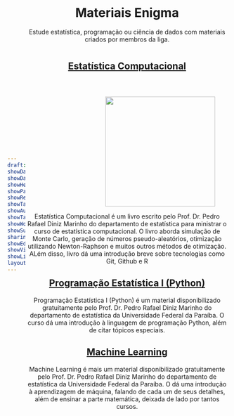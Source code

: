 ```yaml
---
draft: false
showDate : false
showDateUpdated: false
showHeadingAnchors: false
showPagination: false
showReadingTime: false
showTableOfContents: true
showAuthor: false
showTaxonomies: false
showWordCount: false
showSummary: false
sharingLinks: false
showEdit: false
showViews: false
showLikes: false
layoutBackgroundHeaderSpace: false
---
```


```{=HTML}
<style>

    body {
        display: flex;
        align-items: center;
    }

    img {
        margin-left: 150px;
        margin-top: 40px;
    }

    .description {
        margin-bottom: 25px;
    }

    .special {
      margin-top: 60px;
    }

</style>

<header id="title-block-header" class="quarto-title-block default">
<div class="quarto-title">
<h1 class="title">Materiais Enigma</h1>
</div>

<div>
  <div class="description">
    Estude estatística, programação ou ciência de dados com materiais criados por membros da liga.
  </div>
</div>

<!-- <main>
</main> -->
```

#

```{=HTML}
<a href="https://prdm0.github.io/aulas_computacional/index.html" style="#a78bfa"><h2>Estatística Computacional</h2></a>
```

![](https://prdm0.github.io/aulas_computacional/images/logo_livro.png){width=250}

Estatística Computacional é um livro escrito pelo Prof. Dr. Pedro Rafael Diniz Marinho do departamento de estatística para ministrar o curso de estatística computacional. O livro aborda simulação de Monte Carlo, geração de números pseudo-aleatórios, otimização utilizando Newton-Raphson e muitos outros métodos de otimização. ALém disso, livro dá uma introdução breve sobre tecnologias como Git, Github e R

```{=HTML}
<a href="https://prdm0.github.io/curso_python/#/title-slide"> <h2>Programação Estatística I (Python)</h2> </a>
```

Programação Estatística I (Python) é um material disponibilizado gratuitamente pelo Prof. Dr. Pedro Rafael Diniz Marinho do departamento de estatística da Universidade Federal da Paraíba. O curso dá uma introdução à linguagem de programação Python, além de citar tópicos especiais.

```{=HTML}
<a href="https://prdm0.github.io/curso_ml/#/title-slide"> <h2>Machine Learning</h2> </a>
```

Machine Learning é mais um material disponibilizado gratuitamente pelo Prof. Dr. Pedro Rafael Diniz Marinho do departamento de estatística da Universidade Federal da Paraíba. O dá uma introdução à aprendizagem de máquina, falando de cada um de seus detalhes, além de ensinar a parte matemática, deixada de lado por tantos cursos.